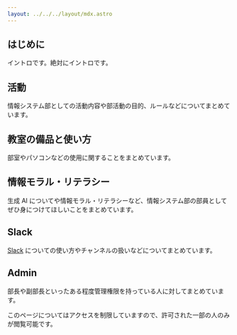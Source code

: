```yaml
---
layout: ../../../layout/mdx.astro
---
```




## はじめに

イントロです。絶対にイントロです。

## 活動

情報システム部としての活動内容や部活動の目的、ルールなどについてまとめています。

## 教室の備品と使い方

部室やパソコンなどの使用に関することをまとめています。

## 情報モラル・リテラシー

生成 AI についてや情報モラル・リテラシーなど、情報システム部の部員としてぜひ身につけてほしいことをまとめています。

## Slack

[Slack](https://meideninfosystemclub.slack.com/) についての使い方やチャンネルの扱いなどについてまとめています。

## Admin

部長や副部長といったある程度管理権限を持っている人に対してまとめています。

このページについてはアクセスを制限していますので、許可された一部の人のみが閲覧可能です。
